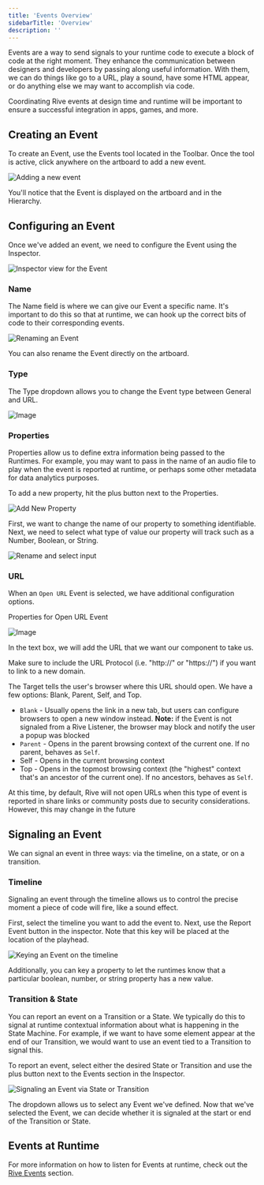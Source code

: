 ```yaml
---
title: 'Events Overview'
sidebarTitle: 'Overview'
description: ''
---
```


Events are a way to send signals to your runtime code to execute a block of code at the right moment. They enhance the communication between designers and developers by passing along useful information. With them, we can do things like go to a URL, play a sound, have some HTML appear, or do anything else we may want to accomplish via code.

Coordinating Rive events at design time and runtime will be important to ensure a successful integration in apps, games, and more.

## Creating an Event

To create an Event, use the Events tool located in the Toolbar. Once the tool is active, click anywhere on the artboard to add a new event.

![Adding a new event](https://ucarecdn.com/4ed6c563-4c59-42c8-b40c-f502d5a8e1a4/)

You'll notice that the Event is displayed on the artboard and in the Hierarchy.

## Configuring an Event 

Once we've added an event, we need to configure the Event using the Inspector.

![Inspector view for the Event](https://ucarecdn.com/45fd9a33-3b9f-4e29-bc82-c0a8dca96abd/)

### Name

The Name field is where we can give our Event a specific name. It's important to do this so that at runtime, we can hook up the correct bits of code to their corresponding events.

![Renaming an Event](https://ucarecdn.com/4558fb61-4649-4210-9ec6-c828c48ab2b2/)

You can also rename the Event directly on the artboard.

### Type

The Type dropdown allows you to change the Event type between General and URL.

![Image](https://ucarecdn.com/9621c007-de2e-428c-95d7-837615a37caa/)

### Properties 

Properties allow us to define extra information being passed to the Runtimes. For example, you may want to pass in the name of an audio file to play when the event is reported at runtime, or perhaps some other metadata for data analytics purposes.

To add a new property, hit the plus button next to the Properties.

![Add New Property](https://ucarecdn.com/d4cd3b8f-3765-4c28-9204-e5daf7fff0d8/)

First, we want to change the name of our property to something identifiable. Next, we need to select what type of value our property will track such as a Number, Boolean, or String.

![Rename and select input](https://ucarecdn.com/73d05fb1-7c9c-4c9c-a17c-51781ef30d0e/)

### URL 

When an `Open URL` Event is selected, we have additional configuration options.

Properties for Open URL Event

![Image](https://1159711764-files.gitbook.io/~/files/v0/b/gitbook-x-prod.appspot.com/o/spaces%2F-M3EXlibk6bj2FzPQW-9%2Fuploads%2FrDR98sXAUkNZXqBbv0sy%2FCleanShot%202023-09-18%20at%2013.06.14%402x.png?alt=media&token=0c681b87-2667-48d3-aa24-3b550732032e)

In the text box, we will add the URL that we want our component to take us.

<Info>Make sure to include the URL Protocol (i.e. "http://" or "https://") if you want to link to a new domain.</Info>

The Target tells the user's browser where this URL should open. We have a few options: Blank, Parent, Self, and Top.

- `Blank` - Usually opens the link in a new tab, but users can configure browsers to open a new window instead. **Note:** if the Event is not signaled from a Rive Listener, the browser may block and notify the user a popup was blocked
- `Parent` - Opens in the parent browsing context of the current one. If no parent, behaves as `Self`.
- Self - Opens in the current browsing context
- Top - Opens in the topmost browsing context (the "highest" context that's an ancestor of the current one). If no ancestors, behaves as `Self`.

<Info>At this time, by default, Rive will not open URLs when this type of event is reported in share links or community posts due to security considerations. However, this may change in the future</Info>

## Signaling an Event 

We can signal an event in three ways: via the timeline, on a state, or on a transition.

### Timeline 

Signaling an event through the timeline allows us to control the precise moment a piece of code will fire, like a sound effect.

First, select the timeline you want to add the event to. Next, use the Report Event button in the inspector. Note that this key will be placed at the location of the playhead.

![Keying an Event on the timeline](https://ucarecdn.com/bd8d36f9-9cd1-4eec-9c37-85d4a0a19643/)

Additionally, you can key a property to let the runtimes know that a particular boolean, number, or string property has a new value.

### Transition & State 

You can report an event on a Transition or a State. We typically do this to signal at runtime contextual information about what is happening in the State Machine. For example, if we want to have some element appear at the end of our Transition, we would want to use an event tied to a Transition to signal this.

To report an event, select either the desired State or Transition and use the plus button next to the Events section in the Inspector.

![Signaling an Event via State or Transition](https://ucarecdn.com/d1a63666-0cce-408f-9364-826eed66b241/)

The dropdown allows us to select any Event we've defined. Now that we've selected the Event, we can decide whether it is signaled at the start or end of the Transition or State.

## Events at Runtime 

For more information on how to listen for Events at runtime, check out the [Rive Events](../../runtimes/rive-events) section.